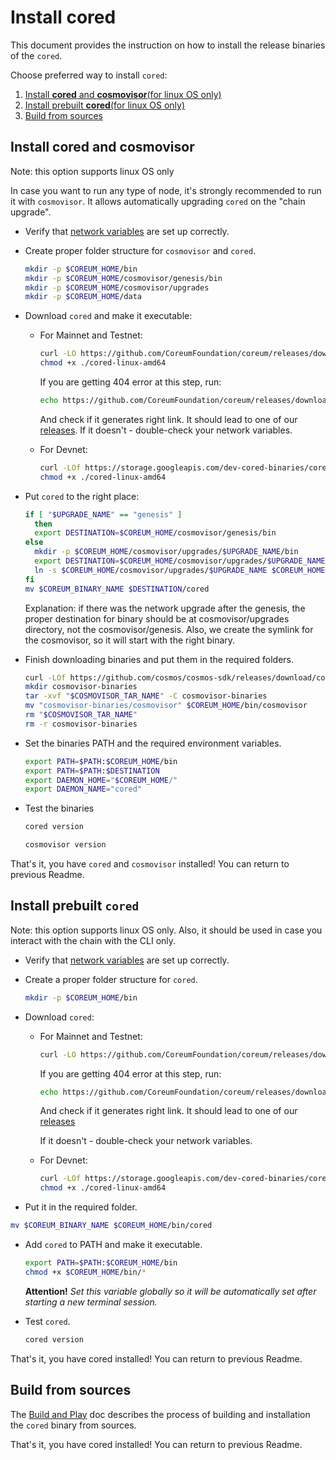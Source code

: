 # Install cored

This document provides the instruction on how to install the release binaries of the `cored`.

Choose preferred way to install `cored`:

1. [Install **cored** and **cosmovisor**(for linux OS only)](#install-cored-and-cosmovisor)
2. [Install prebuilt **cored**(for linux OS only)](#install-prebuilt-cored)
3. [Build from sources](#build-from-sources)


<a id="install-cored-and-cosmovisor"></a>

## Install **cored** and **cosmovisor**

Note: this option supports linux OS only

In case you want to run any type of node, it's strongly recommended to run it with `cosmovisor`.
It allows automatically upgrading `cored` on the "chain upgrade".

* Verify that [network variables](/docs/v4/become-validator/essentials/network-variables) are set up correctly.

* Create proper folder structure for `cosmovisor` and `cored`.

    ```bash
    mkdir -p $COREUM_HOME/bin
    mkdir -p $COREUM_HOME/cosmovisor/genesis/bin
    mkdir -p $COREUM_HOME/cosmovisor/upgrades
    mkdir -p $COREUM_HOME/data
    ```

* Download `cored` and make it executable:
    * For Mainnet and Testnet:
      ```bash
      curl -LO https://github.com/CoreumFoundation/coreum/releases/download/$COREUM_VERSION/$COREUM_BINARY_NAME
      chmod +x ./cored-linux-amd64
      ```
      If you are getting 404 error at this step, run:
      ```bash
      echo https://github.com/CoreumFoundation/coreum/releases/download/$COREUM_VERSION/$COREUM_BINARY_NAME
      ```
      And check if it generates right link. It should lead to one of our <a className="text-[#24D494] font-bold" href="https://github.com/CoreumFoundation/coreum/releases" target="_blank">releases</a>.
      If it doesn't - double-check your network variables.

    * For Devnet:
      ```bash
      curl -LOf https://storage.googleapis.com/dev-cored-binaries/cored-linux-amd64
      chmod +x ./cored-linux-amd64
      ```

* Put `cored` to the right place:
  ```bash
  if [ "$UPGRADE_NAME" == "genesis" ]
    then
    export DESTINATION=$COREUM_HOME/cosmovisor/genesis/bin
  else
    mkdir -p $COREUM_HOME/cosmovisor/upgrades/$UPGRADE_NAME/bin
    export DESTINATION=$COREUM_HOME/cosmovisor/upgrades/$UPGRADE_NAME/bin
    ln -s $COREUM_HOME/cosmovisor/upgrades/$UPGRADE_NAME $COREUM_HOME/cosmovisor/current
  fi
  mv $COREUM_BINARY_NAME $DESTINATION/cored
  ```
  Explanation: if there was the network upgrade after the genesis, the proper destination for binary
  should be at cosmovisor/upgrades directory, not the cosmovisor/genesis.
  Also, we create the symlink for the cosmovisor, so it will start with the right binary.

* Finish downloading binaries and put them in the required folders.
    ```bash
    curl -LOf https://github.com/cosmos/cosmos-sdk/releases/download/cosmovisor%2F$COREUM_COSMOVISOR_VERSION/$COSMOVISOR_TAR_NAME
    mkdir cosmovisor-binaries
    tar -xvf "$COSMOVISOR_TAR_NAME" -C cosmovisor-binaries
    mv "cosmovisor-binaries/cosmovisor" $COREUM_HOME/bin/cosmovisor
    rm "$COSMOVISOR_TAR_NAME"
    rm -r cosmovisor-binaries
    ```

* Set the binaries PATH and the required environment variables.

    ```bash
    export PATH=$PATH:$COREUM_HOME/bin
    export PATH=$PATH:$DESTINATION
    export DAEMON_HOME="$COREUM_HOME/"
    export DAEMON_NAME="cored"
    ```


* Test the binaries

    ```bash
    cored version
    ```

    ```bash
    cosmovisor version
    ```

That's it, you have `cored` and `cosmovisor` installed! You can return to previous Readme.


<a id="install-prebuilt-cored"></a>
## Install prebuilt `cored`

Note: this option supports linux OS only. Also, it should be used in case you interact with the chain with the CLI only.

* Verify that [network variables](/docs/v4/become-validator/essentials/network-variables) are set up correctly.

* Create a proper folder structure for `cored`.

    ```bash
    mkdir -p $COREUM_HOME/bin
    ```

* Download `cored`:
  * For Mainnet and Testnet:
    ```bash
    curl -LO https://github.com/CoreumFoundation/coreum/releases/download/$COREUM_VERSION/$COREUM_BINARY_NAME
    ```
    If you are getting 404 error at this step, run:
    ```bash
    echo https://github.com/CoreumFoundation/coreum/releases/download/$COREUM_VERSION/$COREUM_BINARY_NAME
    ```
    And check if it generates right link. It should lead to one of our <a href="https://github.com/CoreumFoundation/coreum/releases" target="_blank" rel="noopener noreferrer" className="text-[#24D494] font-bold">releases</a>

    If it doesn't - double-check your network variables.

  * For Devnet:
    ```bash
    curl -LOf https://storage.googleapis.com/dev-cored-binaries/cored-linux-amd64
    chmod +x ./cored-linux-amd64
    ```

* Put it in the required folder.
```bash
mv $COREUM_BINARY_NAME $COREUM_HOME/bin/cored
```

* Add `cored` to PATH and make it executable.

    ```bash
    export PATH=$PATH:$COREUM_HOME/bin
    chmod +x $COREUM_HOME/bin/*
    ```

  **Attention!** *Set this variable globally so it will be automatically set after starting a new terminal session.*

* Test `cored`.

    ```bash
    cored version
    ```

That's it, you have cored installed! You can return to previous Readme.

<a id="build-from-sources"></a>
## Build from sources

The <a href="https://github.com/CoreumFoundation/coreum/blob/master/README.md#build-and-play" target="_blank" rel="noopener noreferrer" className="text-[#24D494] font-bold">Build and Play</a> doc describes the process of building and installation the `cored` binary from sources.


That's it, you have cored installed! You can return to previous Readme.
